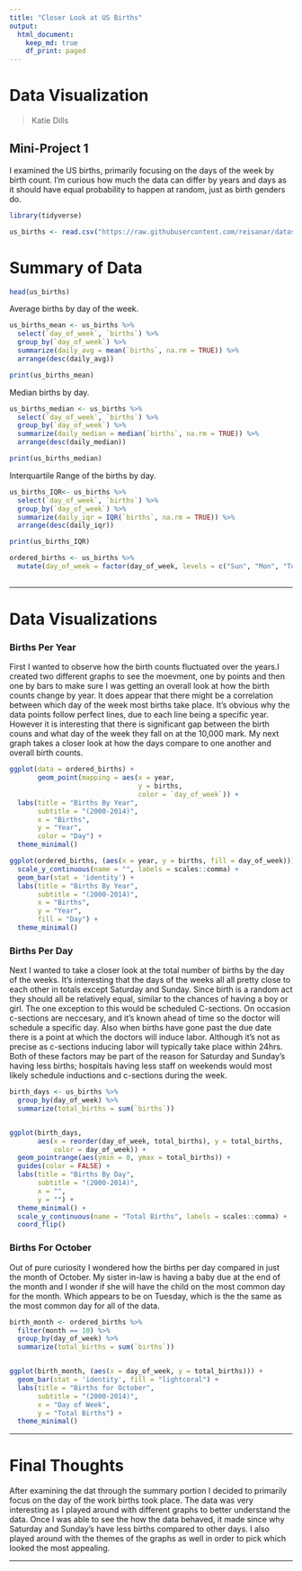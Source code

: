 ```yaml
---
title: "Closer Look at US Births"
output:
  html_document:
    keep_md: true
    df_print: paged
---
```



# Data Visualization 

> Katie Dills

## Mini-Project 1

I examined the US births, primarily focusing on the days of the week by birth count. I'm curious how much the data can differ by years and days as it should have equal probability to happen at random, just as birth genders do.

```r
library(tidyverse)

us_births <- read.csv("https://raw.githubusercontent.com/reisanar/datasets/master/us_births_00_14.csv")
```
# Summary of Data

```r
head(us_births)
```

Average births by day of the week.
```r
us_births_mean <- us_births %>% 
  select(`day_of_week`, `births`) %>%
  group_by(`day_of_week`) %>%
  summarize(daily_avg = mean(`births`, na.rm = TRUE)) %>% 
  arrange(desc(daily_avg))

print(us_births_mean)
```

Median births by day.
```r
us_births_median <- us_births %>% 
  select(`day_of_week`, `births`) %>%
  group_by(`day_of_week`) %>%
  summarize(daily_median = median(`births`, na.rm = TRUE)) %>% 
  arrange(desc(daily_median))

print(us_births_median)
```

Interquartile Range of the births by day.
```r
us_births_IQR<- us_births %>% 
  select(`day_of_week`, `births`) %>%
  group_by(`day_of_week`) %>%
  summarize(daily_iqr = IQR(`births`, na.rm = TRUE)) %>% 
  arrange(desc(daily_iqr))

print(us_births_IQR)
```


```r

ordered_births <- us_births %>%
  mutate(day_of_week = factor(day_of_week, levels = c("Sun", "Mon", "Tues", "Wed", "Thurs", "Fri", "Sat")))
                                            
```


***

# Data Visualizations

### Births Per Year
First I wanted to observe how the birth counts fluctuated over the years.I created two different graphs to see the moevment, one by points and then one by bars to make sure I was getting an overall look at how the birth counts change by year. It does appear that there might be a correlation between which day of the week most births take place. It's obvious why the data points follow perfect lines, due to each line being a specific year. However it is interesting that there is significant gap between the birth couns and what day of the week they fall on at the 10,000 mark. My next graph takes a closer look at how the days compare to one another and overall birth counts. 


```r
ggplot(data = ordered_births) +
       geom_point(mapping = aes(x = year,
                                y = births,
                                color = `day_of_week`)) +
  labs(title = "Births By Year",
       subtitle = "(2000-2014)",
       x = "Births", 
       y = "Year",
       color = "Day") +
  theme_minimal()

```


```r
ggplot(ordered_births, (aes(x = year, y = births, fill = day_of_week))) +
  scale_y_continuous(name = "", labels = scales::comma) +
  geom_bar(stat = 'identity') +
  labs(title = "Births By Year",
       subtitle = "(2000-2014)",
       x = "Births", 
       y = "Year",
       fill = "Day") +
  theme_minimal()
```

### Births Per Day
Next I wanted to take a closer look at the total number of births by the day of the weeks. It's interesting that the days of the weeks all all pretty close to each other in totals except Saturday and Sunday. Since birth is a random act they should all be relatively equal, similar to the chances of having a boy or girl. The one exception to this would be scheduled C-sections. On occasion c-sections are neccesary, and it's known ahead of time so the doctor will schedule a specific day. Also when births have gone past the due date there is a point at which the doctors will induce labor. Although it's not as precise as c-sections inducing labor will typically take place within 24hrs. Both of these factors may be part of the reason for Saturday and Sunday's having less births; hospitals having less staff on weekends would most likely schedule inductions and c-sections during the week. 

```r
birth_days <- us_births %>% 
  group_by(day_of_week) %>%
  summarize(total_births = sum(`births`))


ggplot(birth_days,
       aes(x = reorder(day_of_week, total_births), y = total_births, 
           color = day_of_week)) +
  geom_pointrange(aes(ymin = 0, ymax = total_births)) +
  guides(color = FALSE) +
  labs(title = "Births By Day",
       subtitle = "(2000-2014)",
       x = "", 
       y = "") +
  theme_minimal() +
  scale_y_continuous(name = "Total Births", labels = scales::comma) +
  coord_flip()
```

### Births For October
Out of pure curiosity I wondered how the births per day compared in just the month of October. My sister in-law is having a baby due at the end of the month and I wonder if she will have the child on the most common day for the month. Which appears to be on Tuesday, which is the the same as the most common day for all of the data.

```r
birth_month <- ordered_births %>%
  filter(month == 10) %>% 
  group_by(day_of_week) %>%
  summarize(total_births = sum(`births`))


ggplot(birth_month, (aes(x = day_of_week, y = total_births))) +
  geom_bar(stat = 'identity', fill = "lightcoral") +
  labs(title = "Births for October",
       subtitle = "(2000-2014)",
       x = "Day of Week",
       y = "Total Births") +
  theme_minimal()
```

***
# Final Thoughts

After examining the dat through the summary portion I decided to primarily focus on the day of the work births took place. The data was very interesting as I played around with different graphs to better understand the data. Once I was able to see the how the data behaved, it made since why Saturday and Sunday's have less births compared to other days. I also played around with the themes of the graphs as well in order to pick which looked the most appealing.

***

